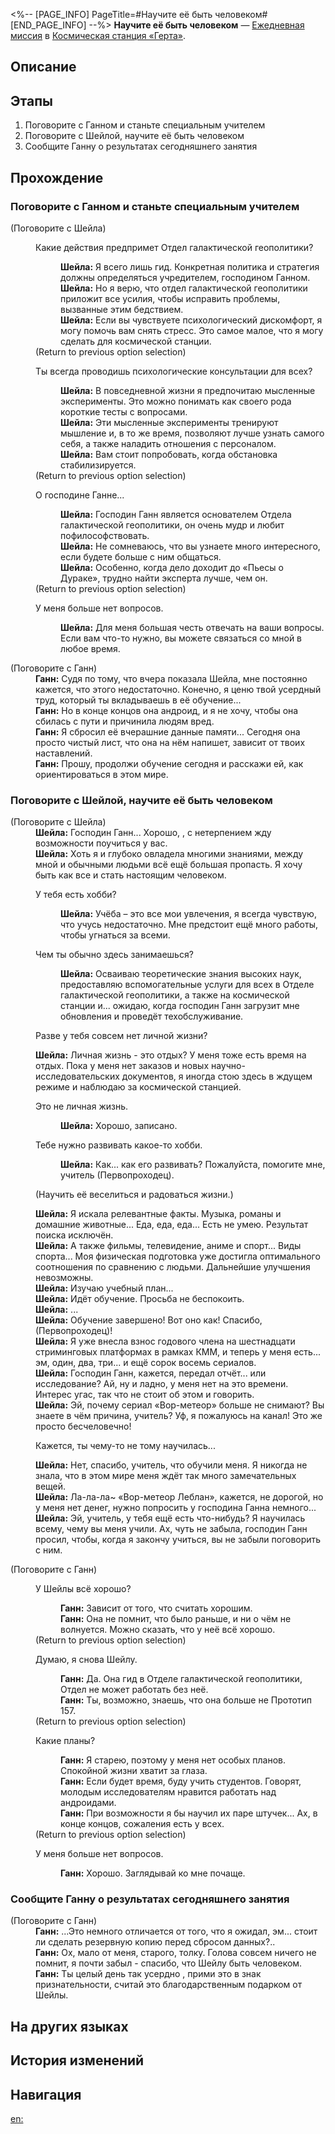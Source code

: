 <%-- [PAGE_INFO]
PageTitle=#Научите её быть человеком#
[END_PAGE_INFO] --%>
{{Дополнить|Диалоги.}}
{{Миссия Инфобокс
|id              = 3000523
|Название        = 
|Изображение     = Миссия Научите её быть человеком.png
|Тип             = Ежедневная миссия
|Событие         = 
|Глава           = 
|Условия         = 
|Персонажи       = Ганн; Первопроходец; Шейла
|СтартЛокация    = [[Космическая станция «Герта»]] — [[Главная контрольная зона]]
|Мир             = Космическая станция «Герта»
|Предыдущая      = 
|Следующая       = 
|Награды         = Кредиты*5 000
}}
'''Научите её быть человеком''' — [[Ежедневная миссия]] в [[Космическая станция «Герта»]].

==Описание==
{{Описание|<!--официальное описание из Перекрёстка судеб-->}}

==Этапы==
# Поговорите с Ганном и станьте специальным учителем
# Поговорите с Шейлой, научите её быть человеком
# Сообщите Ганну о результатах сегодняшнего занятия

==Прохождение==
{{Дополнить}}

===Поговорите с Ганном и станьте специальным учителем===
{{Описание миссии|тип=Ежедневная миссия|локация=Главная контрольная зона|Ганн, основатель Отдела галактической геополитики, ищет вас. Он хочет, чтобы вы учили особого ученика. Содержание лекции заставляет вас присвистнуть...}}
{{Диалог Начало}}

;(Поговорите с Шейла)
:{{Диалог|Разговор}} Какие действия предпримет Отдел галактической геополитики?
::'''Шейла:''' Я всего лишь гид. Конкретная политика и стратегия должны определяться учредителем, господином Ганном.
::'''Шейла:''' Но я верю, что отдел галактической геополитики приложит все усилия, чтобы исправить проблемы, вызванные этим бедствием.
::'''Шейла:''' Если вы чувствуете психологический дискомфорт, я могу помочь вам снять стресс. Это самое малое, что я могу сделать для космической станции.
:;(Return to previous option selection)
:{{Диалог|Разговор}} Ты всегда проводишь психологические консультации для всех?
::'''Шейла:''' В повседневной жизни я предпочитаю мысленные эксперименты. Это можно понимать как своего рода короткие тесты с вопросами.
::'''Шейла:''' Эти мысленные эксперименты тренируют мышление и, в то же время, позволяют лучше узнать самого себя, а также наладить отношения с персоналом.
::'''Шейла:''' Вам стоит попробовать, когда обстановка стабилизируется.
:;(Return to previous option selection)
:{{Диалог|Разговор}} О господине Ганне...
::'''Шейла:''' Господин Ганн является основателем Отдела галактической геополитики, он очень мудр и любит пофилософствовать.
::'''Шейла:''' Не сомневаюсь, что вы узнаете много интересного, если будете больше с ним общаться.
::'''Шейла:''' Особенно, когда дело доходит до «Пьесы о Дураке», трудно найти эксперта лучше, чем он.
:;(Return to previous option selection)
:{{Диалог|Выход}} У меня больше нет вопросов.
::'''Шейла:''' Для меня большая честь отвечать на ваши вопросы. Если вам что-то нужно, вы можете связаться со мной в любое время.

;(Поговорите с Ганн)
:'''Ганн:''' Судя по тому, что вчера показала Шейла, мне постоянно кажется, что этого недостаточно. Конечно, я ценю твой усердный труд, который ты вкладываешь в её обучение...
:'''Ганн:''' Но в конце концов она андроид, и я не хочу, чтобы она сбилась с пути и причинила людям вред.
:'''Ганн:''' Я сбросил её вчерашние данные памяти... Сегодня она просто чистый лист, что она на нём напишет, зависит от твоих наставлений.
:'''Ганн:''' Прошу, продолжи обучение сегодня и расскажи ей, как ориентироваться в этом мире.
{{Диалог Конец}}

===Поговорите с Шейлой, научите её быть человеком===
{{Описание миссии|тип=Ежедневная миссия|локация=Главная контрольная зона|Ваша ученица Шейла - андроид. Вы должны учить её не общеизвестным знаниям, а тому, как быть человеком.}}
{{Диалог Начало}}

;(Поговорите с Шейла)
:'''Шейла:''' Господин Ганн... Хорошо, {{MC|м=господин|ж=госпожа}}, с нетерпением жду возможности поучиться у вас.
:'''Шейла:''' Хоть я и глубоко овладела многими знаниями, между мной и обычными людьми всё ещё большая пропасть. Я хочу быть как все и стать настоящим человеком.
:{{Диалог|Стрелка}} У тебя есть хобби?
::'''Шейла:''' Учёба – это все мои увлечения, я всегда чувствую, что учусь недостаточно. Мне предстоит ещё много работы, чтобы угнаться за всеми.
:{{Диалог|Стрелка}} Чем ты обычно здесь занимаешься?
::'''Шейла:''' Осваиваю теоретические знания высоких наук, предоставляю вспомогательные услуги для всех в Отделе галактической геополитики, а также на космической станции и... ожидаю, когда господин Ганн загрузит мне обновления и проведёт техобслуживание.
:{{Диалог|Стрелка}} Разве у тебя совсем нет личной жизни?
:'''Шейла:''' Личная жизнь - это отдых? У меня тоже есть время на отдых. Пока у меня нет заказов и новых научно-исследовательских документов, я иногда стою здесь в ждущем режиме и наблюдаю за космической станцией.
:{{Диалог|Стрелка}} Это не личная жизнь.
::'''Шейла:''' Хорошо, записано.
:{{Диалог|Стрелка}} Тебе нужно развивать какое-то хобби.
::'''Шейла:''' Как... как его развивать? Пожалуйста, помогите мне, учитель (Первопроходец).
:{{Диалог|Стрелка}} (Научить её веселиться и радоваться жизни.)
:'''Шейла:''' Я искала релевантные факты. Музыка, романы и домашние животные... Еда, еда, еда... Есть не умею. Результат поиска исключён.
:'''Шейла:''' А также фильмы, телевидение, аниме и спорт... Виды спорта... Моя физическая подготовка уже достигла оптимального соотношения по сравнению с людьми. Дальнейшие улучшения невозможны.
:'''Шейла:''' Изучаю учебный план...
:'''Шейла:''' Идёт обучение. Просьба не беспокоить.
:'''Шейла:''' ...
:'''Шейла:''' Обучение завершено! Вот оно как! Спасибо, {{MC|ж=госпожа|м=господин}} (Первопроходец)!
:'''Шейла:''' Я уже внесла взнос годового члена на шестнадцати стриминговых платформах в рамках КММ, и теперь у меня есть... эм, один, два, три... и ещё сорок восемь сериалов.
:'''Шейла:''' Господин Ганн, кажется, передал отчёт... или исследование? Ай, ну и ладно, у меня нет на это времени. Интерес угас, так что не стоит об этом и говорить.
:'''Шейла:''' Эй, почему сериал «Вор-метеор» больше не снимают? Вы знаете в чём причина, учитель? Уф, я пожалуюсь на канал! Это же просто бесчеловечно!
:{{Диалог|Стрелка}} Кажется, ты чему-то не тому научилась...
:'''Шейла:''' Нет, спасибо, учитель, что обучили меня. Я никогда не знала, что в этом мире меня ждёт так много замечательных вещей.
:'''Шейла:''' Ла-ла-ла~ «Вор-метеор Леблан», кажется, не дорогой, но у меня нет денег, нужно попросить у господина Ганна немного...
:'''Шейла:''' Эй, учитель, у тебя ещё есть что-нибудь? Я научилась всему, чему вы меня учили. Ах, чуть не забыла, господин Ганн просил, чтобы, когда я закончу учиться, вы не забыли поговорить с ним.

;(Поговорите с Ганн)
:{{Диалог|Разговор}} У Шейлы всё хорошо?
::'''Ганн:''' Зависит от того, что считать хорошим.
::'''Ганн:''' Она не помнит, что было раньше, и ни о чём не волнуется. Можно сказать, что у неё всё хорошо.
:;(Return to previous option selection)
:{{Диалог|Разговор}} Думаю, я снова {{MC|ж=видела|м=видел}} Шейлу.
::'''Ганн:''' Да. Она гид в Отделе галактической геополитики, Отдел не может работать без неё.
::'''Ганн:''' Ты, возможно, знаешь, что она больше не Прототип 157.
:;(Return to previous option selection)
:{{Диалог|Разговор}} Какие планы?
::'''Ганн:''' Я старею, поэтому у меня нет особых планов. Спокойной жизни хватит за глаза.
::'''Ганн:''' Если будет время, буду учить студентов. Говорят, молодым исследователям нравится работать над андроидами.
::'''Ганн:''' При возможности я бы научил их паре штучек... Ах, в конце концов, сожаления есть у всех.
:;(Return to previous option selection)
:{{Диалог|Выход}} У меня больше нет вопросов.
::'''Ганн:''' Хорошо. Заглядывай ко мне почаще.
{{Диалог Конец}}

===Сообщите Ганну о результатах сегодняшнего занятия===
{{Описание миссии|тип=Ежедневная миссия|локация=Главная контрольная зона|Под вашим руководством Шейла добилась значительных успехов в том, как быть человеком. Но у вас есть сомнения, оценит ли Ганн такие успехи...}}
{{Диалог Начало}}

;(Поговорите с Ганн)
:'''Ганн:''' ...Это немного отличается от того, что я ожидал, эм... стоит ли сделать резервную копию перед сбросом данных?..
:'''Ганн:''' Ох, мало от меня, старого, толку. Голова совсем ничего не помнит, я почти забыл - спасибо, что {{MC|ж=научила|м=научил}} Шейлу быть человеком.
:'''Ганн:''' Ты целый день так усердно {{MC|ж=работала|м=работал}}, прими это в знак признательности, считай это благодарственным подарком от Шейлы.
{{Диалог Конец}}

==На других языках==
{{На других языках
|en   = Being Human 101
|zhs  = 教她做人
|zht  = 教她做人
|ja   = 身の処し方を教える
|ko   = 사람 됨됨이 교육
|es   = {{MC|ж=Profesora|м=Profesor}} de la vida
|fr   = Être humain pour les nuls
|ru   = Научите её быть человеком
|th   = ชี้แนะวิถีแห่งมนุษย์
|vi   = Dạy Cô Ấy Cách Làm Người
|de   = Kurs in Menschlichkeit
|id   = Ajari Dia Cara Bertindak
|pt   = Seres Humanos para Idiotas
}}

==История изменений==
{{История изменений|3.5}}

==Навигация==
{{Ежедневная миссия Навбокс|Глава }}

[[en:]]
